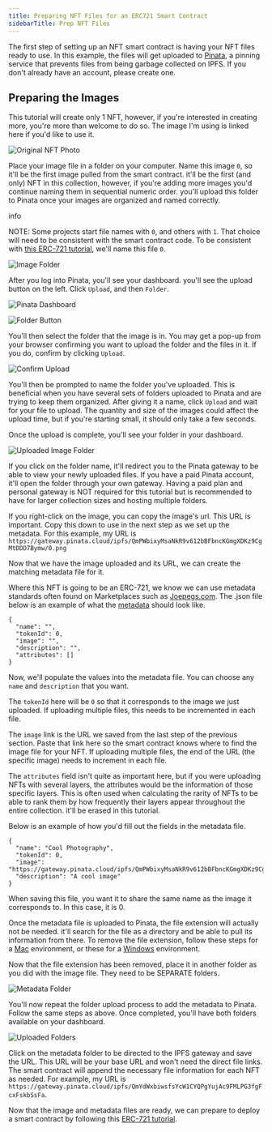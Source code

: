 ```yaml
---
title: Preparing NFT Files for an ERC721 Smart Contract
sidebarTitle: Prep NFT Files
---
```

The first step of setting up an NFT smart contract is having your NFT files ready to use. In this example, the files will get uploaded to [Pinata](https://www.pinata.cloud/), a pinning service that prevents files from being garbage collected on IPFS. If you don't already have an account, please create one.

Preparing the Images[​](#preparing-the-images "Direct link to heading")
-----------------------------------------------------------------------

This tutorial will create only 1 NFT, however, if you're interested in creating more, you're more than welcome to do so. The image I'm using is linked here if you'd like to use it.

![Original NFT Photo](/images/nft-files1.jpeg)

Place your image file in a folder on your computer. Name this image `0`, so it'll be the first image pulled from the smart contract. it'll be the first (and only) NFT in this collection, however, if you're adding more images you'd continue naming them in sequential numeric order. you'll upload this folder to Pinata once your images are organized and named correctly.

info

NOTE: Some projects start file names with `0`, and others with `1`. That choice will need to be consistent with the smart contract code. To be consistent with [this ERC-721 tutorial](/build/dapps/smart-contract-dev/deploy-nft-collection/deploy-erc-721), we'll name this file `0`.

![Image Folder](/images/nft-files2.png)

After you log into Pinata, you'll see your dashboard. you'll see the upload button on the left. Click `Upload`, and then `Folder`.

![Pinata Dashboard](/images/nft-files3.png)

![Folder Button](/images/nft-files4.png)

You'll then select the folder that the image is in. You may get a pop-up from your browser confirming you want to upload the folder and the files in it. If you do, confirm by clicking `Upload`.

![Confirm Upload](/images/nft-files5.png)

You'll then be prompted to name the folder you've uploaded. This is beneficial when you have several sets of folders uploaded to Pinata and are trying to keep them organized. After giving it a name, click `Upload` and wait for your file to upload. The quantity and size of the images could affect the upload time, but if you're starting small, it should only take a few seconds.

Once the upload is complete, you'll see your folder in your dashboard.

![Uploaded Image Folder](/images/nft-files6.png)

If you click on the folder name, it'll redirect you to the Pinata gateway to be able to view your newly uploaded files. If you have a paid Pinata account, it'll open the folder through your own gateway. Having a paid plan and personal gateway is NOT required for this tutorial but is recommended to have for larger collection sizes and hosting multiple folders.

If you right-click on the image, you can copy the image's url. This URL is important. Copy this down to use in the next step as we set up the metadata. For this example, my URL is `https://gateway.pinata.cloud/ipfs/QmPWbixyMsaNkR9v612bBFbncKGmgXDKz9CgMtDDD7Bymw/0.png`

Now that we have the image uploaded and its URL, we can create the matching metadata file for it.

Where this NFT is going to be an ERC-721, we know we can use metadata standards often found on Marketplaces such as [Joepegs.com](https://joepegs.com/). The .json file below is an example of what the [metadata](https://docs.opensea.io/docs/metadata-standards#metadata-structure) should look like.

```
{
  "name": "",
  "tokenId": 0,
  "image": "",
  "description": "",
  "attributes": []
}

```


Now, we'll populate the values into the metadata file. You can choose any `name` and `description` that you want.

The `tokenId` here will be `0` so that it corresponds to the image we just uploaded. If uploading multiple files, this needs to be incremented in each file.

The `image` link is the URL we saved from the last step of the previous section. Paste that link here so the smart contract knows where to find the image file for your NFT. If uploading multiple files, the end of the URL (the specific image) needs to increment in each file.

The `attributes` field isn't quite as important here, but if you were uploading NFTs with several layers, the attributes would be the information of those specific layers. This is often used when calculating the rarity of NFTs to be able to rank them by how frequently their layers appear throughout the entire collection. it'll be erased in this tutorial.

Below is an example of how you'd fill out the fields in the metadata file.

```
{
  "name": "Cool Photography",
  "tokenId": 0,
  "image": "https://gateway.pinata.cloud/ipfs/QmPWbixyMsaNkR9v612bBFbncKGmgXDKz9CgMtDDD7Bymw/0.png",
  "description": "A cool image"
}

```


When saving this file, you want it to share the same name as the image it corresponds to. In this case, it is 0.

Once the metadata file is uploaded to Pinata, the file extension will actually not be needed. it'll search for the file as a directory and be able to pull its information from there. To remove the file extension, follow these steps for a [Mac](https://support.apple.com/guide/mac-help/show-or-hide-filename-extensions-on-mac-mchlp2304/mac) environment, or these for a [Windows](https://www.techwalla.com/articles/how-to-remove-file-extensions) environment.

Now that the file extension has been removed, place it in another folder as you did with the image file. They need to be SEPARATE folders.

![Metadata Folder](/images/nft-files7.png)

You'll now repeat the folder upload process to add the metadata to Pinata. Follow the same steps as above. Once completed, you'll have both folders available on your dashboard.

![Uploaded Folders](/images/nft-files8.png)

Click on the metadata folder to be directed to the IPFS gateway and save the URL. This URL will be your base URL and won't need the direct file links. The smart contract will append the necessary file information for each NFT as needed. For example, my URL is `https://gateway.pinata.cloud/ipfs/QmYdWxbiwsfsYcW1CYQPgYujAc9FMLPG3fgFcxFskbSsFa`.

Now that the image and metadata files are ready, we can prepare to deploy a smart contract by following this [ERC-721 tutorial](/build/dapps/smart-contract-dev/deploy-nft-collection/deploy-erc-721).